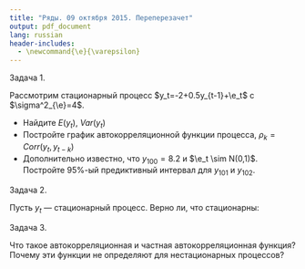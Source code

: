```yaml
---
title: "Ряды. 09 октября 2015. Переперезачет"
output: pdf_document
lang: russian
header-includes: 
  - \newcommand{\e}{\varepsilon}
---
```


Задача 1. 

Рассмотрим стационарный процесс $y_t=-2+0.5y_{t-1}+\e_t$ с $\sigma^2_{\e}=4$.

* Найдите $E(y_t)$, $Var(y_t)$
* Постройте график автокорреляционной функции процесса, $\rho_k=Corr(y_t,y_{t-k})$
* Дополнительно известно, что $y_{100}=8.2$ и $\e_t \sim N(0,1)$. Постройте 95%-ый предиктивный интервал для $y_{101}$ и $y_{102}$.


Задача 2.

Пусть $y_{t}$ --- стационарный процесс. Верно ли, что стационарны:
\begin{enumerate}
\item $z_{t}=2y_{t}$
\item $z_{t}=y_{t}+1$
\item $z_{t}=\Delta y_{t}$
\item $z_{t}=2y_{t}+3y_{t-1}$
\item $z_t=y_{2t}$
\end{enumerate}

Задача 3.

Что такое автокорреляционная и частная автокорреляционная функция? Почему эти функции не определяют для нестационарных процессов?



